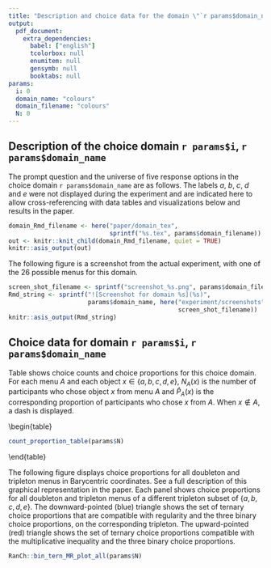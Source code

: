 ```yaml
---
title: "Description and choice data for the domain \"`r params$domain_name`\""
output: 
  pdf_document:
    extra_dependencies:
      babel: ["english"]
      tcolorbox: null
      enumitem: null
      gensymb: null
      booktabs: null
params:
  i: 0
  domain_name: "colours"
  domain_filename: "colours"
  N: 0
---
```


\graphicspath{
  {../experiment/figures/}       % figures used in experiment
}

## Description of the choice domain `r params$i`, ```r params$domain_name```

The prompt question and the universe of five response options in the choice domain ```r params$domain_name``` are as follows.
The labels $a$, $b$, $c$, $d$ and $e$ were not displayed during the experiment and are indicated here to allow cross-referencing with data tables and visualizations below and results in the paper.

```r
domain_Rmd_filename <- here("paper/domain_tex",
                            sprintf("%s.tex", params$domain_filename))
out <- knitr::knit_child(domain_Rmd_filename, quiet = TRUE)
knitr::asis_output(out)
```

The following figure is a screenshot from the actual experiment, with one of the 26 possible menus for this domain.

```r
screen_shot_filename <- sprintf("screenshot_%s.png", params$domain_filename)
Rmd_string <- sprintf("![Screenshot for domain %s](%s)",
                      params$domain_name, here("experiment/screenshots",
                                               screen_shot_filename))
knitr::asis_output(Rmd_string)
```

\pagebreak

## Choice data for domain `r params$i`, `r params$domain_name`

Table \ref{t:count_prop} shows choice counts and choice proportions for this choice domain.
For each menu $A$ and each object $x \in \{a,b,c,d,e\}$, $N_A(x)$ is the number of participants who chose object $x$ from menu $A$ and $\hat P_A(x)$ is the corresponding proportion of participants who chose $x$ from $A$.
When $x \notin A$, a dash is displayed.

\begin{table}\centering
```r
count_proportion_table(params$N)
```
\caption{Observed choice counts and proportions.}
\label{t:count_prop}
\end{table}

The following figure displays choice proportions for all doubleton and tripleton menus in Barycentric coordinates.
See a full description of this graphical representation in the paper.
Each panel shows choice proportions for all doubleton and tripleton menus of a different tripleton subset of $\{a,b,c,d,e\}$.
The downward-pointed (blue) triangle shows the set of ternary choice proportions that are compatible with regularity and the three binary choice proportions, on the corresponding tripleton.
The upward-pointed (red) triangle shows the set of ternary choice proportions compatible with the multiplicative inequality and the three binary choice proportions.

```r
RanCh::bin_tern_MR_plot_all(params$N)
```

